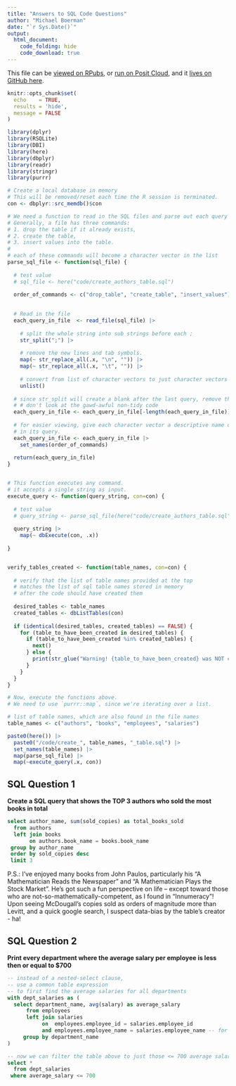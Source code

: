 ```yaml
---
title: "Answers to SQL Code Questions"
author: "Michael Boerman"
date: "`r Sys.Date()`"
output:
  html_document:
    code_folding: hide
    code_download: true
---
```


<base target="_top"/>

This file can be [viewed on RPubs](https://rpubs.com/michaelboerman/experian_interview_sql_questions), or [run on Posit Cloud](https://posit.cloud/content/5828225), and it [lives on GitHub here](https://github.com/michaelboerman/experian_takehome/blob/main/code/sql_questions.Rmd).

```r
knitr::opts_chunk$set(
  echo    = TRUE,
  results = 'hide',
  message = FALSE
)
```


```r
library(dplyr)
library(RSQLite)
library(DBI)
library(here)
library(dbplyr)
library(readr)
library(stringr)
library(purrr)

# Create a local database in memory
# This will be removed/reset each time the R session is terminated.
con <- dbplyr::src_memdb()$con
```


```r

# We need a function to read in the SQL files and parse out each query within the file.
# Generally, a file has three commands:
# 1. drop the table if it already exists,
# 2. create the table,
# 3. insert values into the table.
# 
# each of these commands will become a character vector in the list
parse_sql_file <- function(sql_file) { 
  
  # test value
  # sql_file <- here("code/create_authors_table.sql")
  
  order_of_commands <- c("drop_table", "create_table", "insert_values")

  
  # Read in the file
  each_query_in_file  <- read_file(sql_file) |> 
    
    # split the whole string into sub strings before each ;
    str_split(";") |> 
    
    # remove the new lines and tab symbols.
    map(~ str_replace_all(.x, "\n", "")) |> 
    map(~ str_replace_all(.x, "\t", "")) |> 
    
    # convert from list of character vectors to just character vectors
    unlist()
  
  # since str_split will create a blank after the last query, remove this from the list
  # # don't look at the gawd-awful non-tidy code
  each_query_in_file <- each_query_in_file[-length(each_query_in_file)]
  
  # for easier viewing, give each character vector a descriptive name of the action performed
  # in its query.
  each_query_in_file <- each_query_in_file |> 
    set_names(order_of_commands) 
  
  return(each_query_in_file)
}


# This function executes any command.
# it accepts a single string as input.
execute_query <- function(query_string, con=con) {
  
  # test value
  # query_string <- parse_sql_file(here("code/create_authors_table.sql"))
  
  query_string |> 
    map(~ dbExecute(con, .x))
  
}


verify_tables_created <- function(table_names, con=con) {
  
  # verify that the list of table names provided at the top 
  # matches the list of sql table names stored in memory
  # after the code should have created them
  
  desired_tables <- table_names
  created_tables <- dbListTables(con)
  
  if (identical(desired_tables, created_tables) == FALSE) {
    for (table_to_have_been_created in desired_tables) {
      if (table_to_have_been_created %in% created_tables) {
        next()
      } else {
        print(str_glue("Warning! {table_to_have_been_created} was NOT created!"))
      }
    }
  }
}
```


```r
# Now, execute the functions above.
# We need to use `purrr::map`, since we're iterating over a list.

# list of table names, which are also found in the file names
table_names <- c("authors", "books", "employees", "salaries")

paste0(here()) |> 
  paste0("/code/create_", table_names, "_table.sql") |> 
  set_names(table_names) |> 
  map(parse_sql_file) |> 
  map(~execute_query(.x, con))
```


## SQL Question 1
**Create a SQL query that shows the TOP 3 authors who sold the most books in total**
```sql
select author_name, sum(sold_copies) as total_books_sold
  from authors
  left join books 
       on authors.book_name = books.book_name
 group by author_name
 order by sold_copies desc
 limit 3
```
P.S.: I've enjoyed many books from John Paulos, particularly his "A Mathematician Reads the Newspaper" and "A Mathematician Plays the Stock Market". He's got such a fun perspective on life -- except toward those who are not-so-mathematically-competent, as I found in "Innumeracy"! 
Upon seeing McDougall's copies sold as orders of magnitude more than Levitt, and a quick google search, I suspect data-bias by the table's creator - ha! 

## SQL Question 2
**Print every department where the average salary per employee is less then or equal to $700**
```sql
-- instead of a nested-select clause,
-- use a common table expression 
-- to first find the average salaries for all departments
with dept_salaries as (
  select department_name, avg(salary) as average_salary
      from employees
      left join salaries
           on  employees.employee_id = salaries.employee_id
           and employees.employee_name = salaries.employee_name -- for safe measure!
     group by department_name
)

-- now we can filter the table above to just those <= 700 average salary.
select * 
  from dept_salaries
 where average_salary <= 700
```
